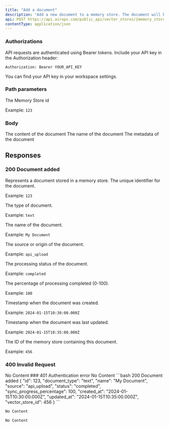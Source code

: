 ```yaml
---
title: "Add a document"
description: "Add a new document to a memory store. The document will be processed and made searchable. You can optionally include metadata for filtering."
api: POST https://api.airops.com/public_api/vector_stores/{memory_store_id}/vector_store_documents
contentType: application/json
---
```


### Authorizations
<ParamField header="Authorization" type="string" required>
API requests are authenticated using Bearer tokens. Include your API key in the Authorization header:

`Authorization: Bearer YOUR_API_KEY`

You can find your API key in your workspace settings.
</ParamField>

### Path parameters
<ParamField path="memory_store_id" type="string" required>
The Memory Store id

Example: `123`
</ParamField>



### Body
<ParamField body="text" type="string" required>
The content of the document
</ParamField>

<ParamField body="name" type="string" required>
The name of the document
</ParamField>

<ParamField body="metadata" type="object">
The metadata of the document
</ParamField>

## Responses

### 200 Document added

<Expandable title="Response body">
<ResponseField name="Response" type="object">
Represents a document stored in a memory store.
<Expandable title="properties">
<ResponseField name="id" type="number">
The unique identifier for the document.

Example: `123`
</ResponseField>

<ResponseField name="document_type" type="string">
The type of document.

Example: `text`
</ResponseField>

<ResponseField name="name" type="string">
The name of the document.

Example: `My Document`
</ResponseField>

<ResponseField name="source" type="string">
The source or origin of the document.

Example: `api_upload`
</ResponseField>

<ResponseField name="status" type="string" enum>
The processing status of the document.

Example: `completed`
</ResponseField>

<ResponseField name="sync_progress_percentage" type="number" max="100">
The percentage of processing completed (0-100).

Example: `100`
</ResponseField>

<ResponseField name="created_at" type="string" format="date-time">
Timestamp when the document was created.

Example: `2024-01-15T10:30:00.000Z`
</ResponseField>

<ResponseField name="updated_at" type="string" format="date-time">
Timestamp when the document was last updated.

Example: `2024-01-15T10:35:00.000Z`
</ResponseField>

<ResponseField name="vector_store_id" type="number">
The ID of the memory store containing this document.

Example: `456`
</ResponseField>
</Expandable>
</ResponseField>
</Expandable>

### 400 Invalid Request
<Expandable>
No Content
</Expandable>
### 401 Authentication error
<Expandable>
No Content
</Expandable>


<ResponseExample>
```bash 200 Document added
{
  "id": 123,
  "document_type": "text",
  "name": "My Document",
  "source": "api_upload",
  "status": "completed",
  "sync_progress_percentage": 100,
  "created_at": "2024-01-15T10:30:00.000Z",
  "updated_at": "2024-01-15T10:35:00.000Z",
  "vector_store_id": 456
}
```

```bash 400 Invalid Request
No Content
```

```bash 401 Authentication error
No Content
```
</ResponseExample>
